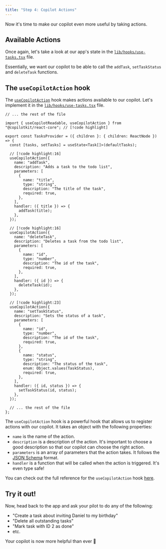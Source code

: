 ```yaml
---
title: "Step 4: Copilot Actions"
---
```


Now it's time to make our copilot even more useful by taking actions.

## Available Actions

Once again, let's take a look at our app's state in the [`lib/hooks/use-tasks.tsx`](https://github.com/CopilotKit/example-todos-app/blob/base-start-here/lib/hooks/use-tasks.tsx#L19-L33) file.

Essentially, we want our copilot to be able to call the `addTask`, `setTaskStatus` and `deleteTask` functions.

## The `useCopilotAction` hook

The [`useCopilotAction`](/reference/hooks/useCopilotAction) hook makes actions available to our copilot. Let's implement it in the [`lib/hooks/use-tasks.tsx`](https://github.com/CopilotKit/example-todos-app/blob/base-start-here/lib/hooks/use-tasks.tsx) file.

```tsx filename="lib/hooks/use-tasks.tsx" showLineNumbers {3-3,8-22,24-38,40-61}
// ... the rest of the file

import { useCopilotReadable, useCopilotAction } from "@copilotkit/react-core"; // [!code highlight]

export const TasksProvider = ({ children }: { children: ReactNode }) => {
  const [tasks, setTasks] = useState<Task[]>(defaultTasks);

  // [!code highlight:16]
  useCopilotAction({
    name: "addTask",
    description: "Adds a task to the todo list",
    parameters: [
      {
        name: "title",
        type: "string",
        description: "The title of the task",
        required: true,
      },
    ],
    handler: ({ title }) => {
      addTask(title);
    },
  });

  // [!code highlight:16]
  useCopilotAction({
    name: "deleteTask",
    description: "Deletes a task from the todo list",
    parameters: [
      {
        name: "id",
        type: "number",
        description: "The id of the task",
        required: true,
      },
    ],
    handler: ({ id }) => {
      deleteTask(id);
    },
  });

  // [!code highlight:23]
  useCopilotAction({
    name: "setTaskStatus",
    description: "Sets the status of a task",
    parameters: [
      {
        name: "id",
        type: "number",
        description: "The id of the task",
        required: true,
      },
      {
        name: "status",
        type: "string",
        description: "The status of the task",
        enum: Object.values(TaskStatus),
        required: true,
      },
    ],
    handler: ({ id, status }) => {
      setTaskStatus(id, status);
    },
  });

  // ... the rest of the file
};
```

The `useCopilotAction` hook is a powerful hook that allows us to register actions with our copilot. It takes an object with the following properties:

- `name` is the name of the action.
- `description` is a description of the action. It's important to choose a good description so that our copilot can choose the right action.
- `parameters` is an array of parameters that the action takes. It follows the [JSON Schema](https://json-schema.org/) format.
- `handler` is a function that will be called when the action is triggered. It's even type safe!

You can check out the full reference for the `useCopilotAction` hook [here](https://docs.copilotkit.ai/reference/hooks/useCopilotAction).

## Try it out!

Now, head back to the app and ask your pilot to do any of the following:

- "Create a task about inviting Daniel to my birthday"
- "Delete all outstanding tasks"
- "Mark task with ID 2 as done"
- etc.

Your copilot is now more helpful than ever 💪
